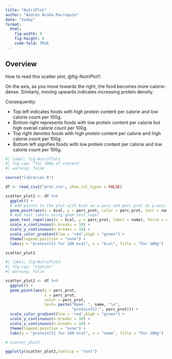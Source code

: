 ```yaml
---
title: "NutriPlot"
author: "Andrés Acuña Marroquín"
date: "today"
format: 
  html:
    fig-width: 8
    fig-height: 8
    code-fold: TRUE
---
```


## Overview

How to read this scatter plot, @fig-NutriPlot1:   

On the axis, as you move towards the right, the food becomes more calorie-dense. Similarly, moving upwards indicates increasing protein density.

Consequently:  

- Top left indicates foods with high protein content per calorie and low calorie count per 100g.   
- Bottom right represents foods with low protein content per calorie but high overall calorie count per 100g.  
- Top right denotes foods with high protein content per calorie and high calorie count per 100g.   
- Bottom left signifies foods with low protein content per calorie and low calorie count per 100g.   


```r
#| label: fig-NutriPlot1
#| fig-cap: "for 100g of content"
#| warning: false

source("libraries.R")

df <- read_csv2("prot.csv", show_col_types = FALSE)

scatter_plot1 <- df %>% 
  ggplot() +
  # Add points to the plot with kcal on x-axis and perc_prot on y-axis
  geom_point(aes(x = kcal, y = perc_prot, color = perc_prot, text = name)) +    
  # Add text labels using geom_text_repel
  geom_text_repel(aes(x = kcal, y = perc_prot, label = name), force = 6) +  
  scale_x_continuous(n.breaks = 10) +
  scale_y_continuous(n.breaks = 10) +
  scale_color_gradient(low = 'red',high = "green") +
  theme(legend.position = "none") +    
  labs(y = "protein[%] for 100 kcal", x = "kcal", title = "For 100g")    

scatter_plot1

```


```r
#| label: fig-NutriPlot2
#| fig-cap: "Caption"
#| warning: false

scatter_plot2 <- df %>%
  ggplot() +
  geom_point(aes(y = perc_prot, 
                 x = perc_prot,
                 color = perc_prot,
                 text= paste("Name: ", name, "\n",
                             "protein[%]:", perc_prot))) +
  scale_color_gradient(low = 'red',high = "green") +
  scale_y_continuous(n.breaks = 10) +
  scale_x_continuous(n.breaks = 10) +
  theme(legend.position = "none") +
  labs(y = "protein[%] for 100 kcal", x = "name", title = "For 100g")       

# scatter_plot2

ggplotly(scatter_plot2,tooltip = "text")


```


